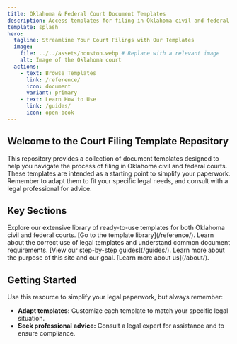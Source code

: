 ```yaml
---
title: Oklahoma & Federal Court Document Templates
description: Access templates for filing in Oklahoma civil and federal courts. Simplify your legal paperwork.
template: splash
hero:
  tagline: Streamline Your Court Filings with Our Templates
  image:
    file: ../../assets/houston.webp # Replace with a relevant image
    alt: Image of the Oklahoma court
  actions:
    - text: Browse Templates
      link: /reference/
      icon: document
      variant: primary
    - text: Learn How to Use
      link: /guides/
      icon: open-book
---
```



## Welcome to the Court Filing Template Repository

This repository provides a collection of document templates designed to help you navigate the process of filing in Oklahoma civil and federal courts. These templates are intended as a starting point to simplify your paperwork. Remember to adapt them to fit your specific legal needs, and consult with a legal professional for advice.

## Key Sections

<CardGrid>
  <Card title="Browse Templates" icon="search-document">
    Explore our extensive library of ready-to-use templates for both Oklahoma civil and federal courts.
    [Go to the template library](/reference/).
  </Card>
  <Card title="Document Guides" icon="open-book">
    Learn about the correct use of legal templates and understand common document requirements.
    [View our step-by-step guides](/guides/).
  </Card>
  <Card title="About Us" icon="info-circle">
  	Learn more about the purpose of this site and our goal.
    [Learn more about us](/about/).
  </Card>
</CardGrid>

## Getting Started

Use this resource to simplify your legal paperwork, but always remember:

- **Adapt templates:** Customize each template to match your specific legal situation.
- **Seek professional advice:** Consult a legal expert for assistance and to ensure compliance.
